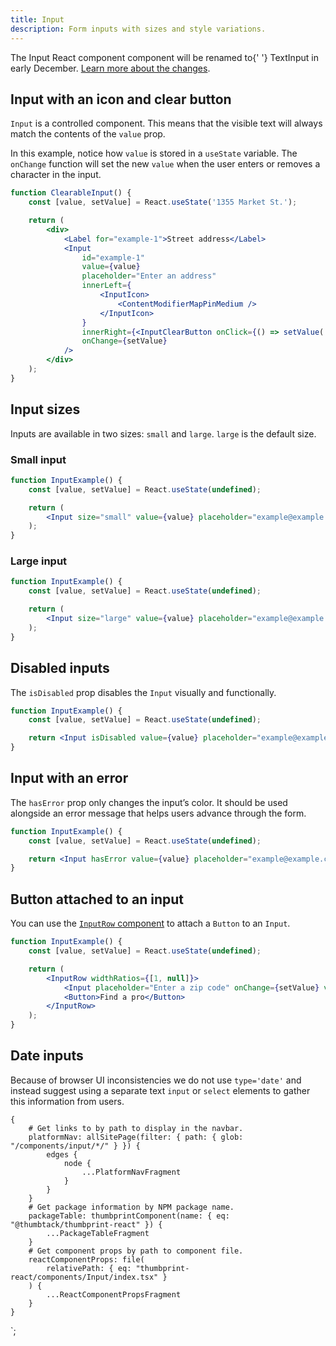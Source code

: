 ```yaml
---
title: Input
description: Form inputs with sizes and style variations.
---
```



<ComponentHeader data={props.data} />

<Alert type="warning" title="This component will be renamed">
    The <InlineCode>Input</InlineCode> React component component will be renamed to{' '}
    <InlineCode>TextInput</InlineCode> in early December.
    <a href="https://github.com/thumbtack/thumbprint/issues/566">Learn more about the changes</a>.
</Alert>

## Input with an icon and clear button

`Input` is a controlled component. This means that the visible text will always match the contents of the `value` prop.

In this example, notice how `value` is stored in a `useState` variable. The `onChange` function will set the new `value` when the user enters or removes a character in the input.

```jsx
function ClearableInput() {
    const [value, setValue] = React.useState('1355 Market St.');

    return (
        <div>
            <Label for="example-1">Street address</Label>
            <Input
                id="example-1"
                value={value}
                placeholder="Enter an address"
                innerLeft={
                    <InputIcon>
                        <ContentModifierMapPinMedium />
                    </InputIcon>
                }
                innerRight={<InputClearButton onClick={() => setValue('')} />}
                onChange={setValue}
            />
        </div>
    );
}
```

## Input sizes

Inputs are available in two sizes: `small` and `large`. `large` is the default size.

### Small input

```jsx
function InputExample() {
    const [value, setValue] = React.useState(undefined);

    return (
        <Input size="small" value={value} placeholder="example@example.com" onChange={setValue} />
    );
}
```

### Large input

```jsx
function InputExample() {
    const [value, setValue] = React.useState(undefined);

    return (
        <Input size="large" value={value} placeholder="example@example.com" onChange={setValue} />
    );
}
```

## Disabled inputs

The `isDisabled` prop disables the `Input` visually and functionally.

```jsx
function InputExample() {
    const [value, setValue] = React.useState(undefined);

    return <Input isDisabled value={value} placeholder="example@example.com" onChange={setValue} />;
}
```

## Input with an error

The `hasError` prop only changes the input’s color. It should be used alongside an error message that helps users advance through the form.

```jsx
function InputExample() {
    const [value, setValue] = React.useState(undefined);

    return <Input hasError value={value} placeholder="example@example.com" onChange={setValue} />;
}
```

## Button attached to an input

You can use the [`InputRow` component](/components/input-row/react/) to attach a `Button` to an `Input`.

```jsx
function InputExample() {
    const [value, setValue] = React.useState(undefined);

    return (
        <InputRow widthRatios={[1, null]}>
            <Input placeholder="Enter a zip code" onChange={setValue} value={value} />
            <Button>Find a pro</Button>
        </InputRow>
    );
}
```

## Date inputs

Because of browser UI inconsistencies we do not use `type='date'` and instead suggest using a separate text `input` or `select` elements to gather this information from users.

<ComponentFooter data={props.data} />

    {
        # Get links to by path to display in the navbar.
        platformNav: allSitePage(filter: { path: { glob: "/components/input/*/" } }) {
            edges {
                node {
                    ...PlatformNavFragment
                }
            }
        }
        # Get package information by NPM package name.
        packageTable: thumbprintComponent(name: { eq: "@thumbtack/thumbprint-react" }) {
            ...PackageTableFragment
        }
        # Get component props by path to component file.
        reactComponentProps: file(
            relativePath: { eq: "thumbprint-react/components/Input/index.tsx" }
        ) {
            ...ReactComponentPropsFragment
        }
    }
`;
